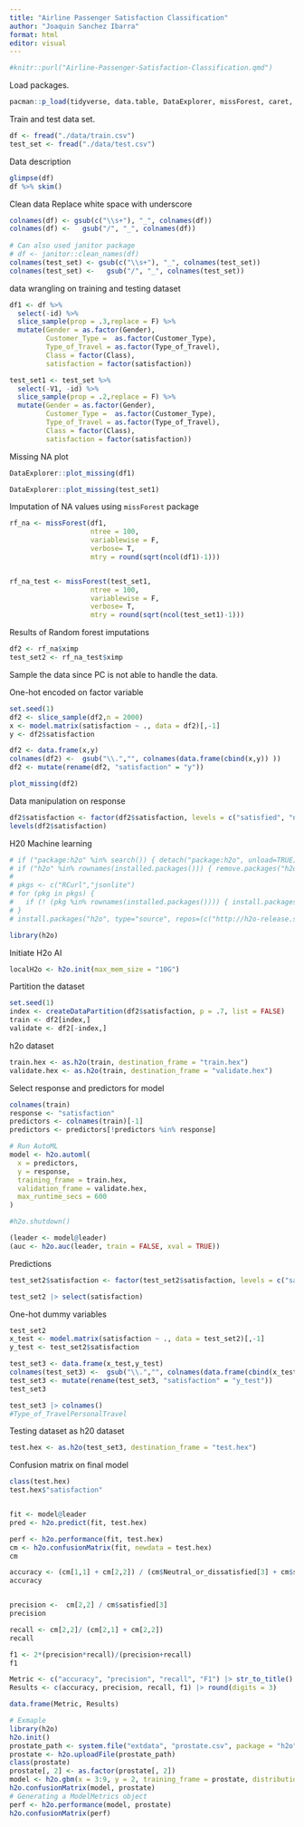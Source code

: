 ```yaml
---
title: "Airline Passenger Satisfaction Classification"
author: "Joaquin Sanchez Ibarra"
format: html
editor: visual
---
```


```r
#knitr::purl("Airline-Passenger-Satisfaction-Classification.qmd")
```


Load packages.

```r
pacman::p_load(tidyverse, data.table, DataExplorer, missForest, caret, doParallel, foreach, e1071, car, randomForest, gbm, gt, bartMachine,skimr)
```


Train and test data set.
```r
df <- fread("./data/train.csv")
test_set <- fread("./data/test.csv")
```

Data description
```r
glimpse(df)
df %>% skim()
```

Clean data
Replace white space with underscore
```r
colnames(df) <- gsub(c("\\s+"), "_", colnames(df)) 
colnames(df) <-   gsub("/", "_", colnames(df))
  
# Can also used janitor package
# df <- janitor::clean_names(df)
colnames(test_set) <- gsub(c("\\s+"), "_", colnames(test_set)) 
colnames(test_set) <-   gsub("/", "_", colnames(test_set))

```


data wrangling on training and testing dataset
```r
df1 <- df %>% 
  select(-id) %>% 
  slice_sample(prop = .3,replace = F) %>% 
  mutate(Gender = as.factor(Gender),
         Customer_Type =  as.factor(Customer_Type),
         Type_of_Travel = as.factor(Type_of_Travel),
         Class = factor(Class),
         satisfaction = factor(satisfaction))

test_set1 <- test_set %>% 
  select(-V1, -id) %>% 
  slice_sample(prop = .2,replace = F) %>% 
  mutate(Gender = as.factor(Gender),
         Customer_Type =  as.factor(Customer_Type),
         Type_of_Travel = as.factor(Type_of_Travel),
         Class = factor(Class),
         satisfaction = factor(satisfaction))
```


Missing NA plot
```r
DataExplorer::plot_missing(df1)

DataExplorer::plot_missing(test_set1)
```

Imputation of NA values using `missForest` package

```r
rf_na <- missForest(df1,
                    ntree = 100,
                    variablewise = F,
                    verbose= T,
                    mtry = round(sqrt(ncol(df1)-1)))


rf_na_test <- missForest(test_set1,
                    ntree = 100,
                    variablewise = F,
                    verbose= T,
                    mtry = round(sqrt(ncol(test_set1)-1)))


```


Results of Random forest imputations 
```r
df2 <- rf_na$ximp
test_set2 <- rf_na_test$ximp
```


Sample the data since PC is not able to handle the data.

One-hot encoded on factor variable
```r
set.seed(1)
df2 <- slice_sample(df2,n = 2000)
x <- model.matrix(satisfaction ~ ., data = df2)[,-1] 
y <- df2$satisfaction
```

```r
df2 <- data.frame(x,y) 
colnames(df2) <-  gsub("\\.","", colnames(data.frame(cbind(x,y)) ))
df2 <- mutate(rename(df2, "satisfaction" = "y"))

plot_missing(df2)
```


Data manipulation on response
```r
df2$satisfaction <- factor(df2$satisfaction, levels = c("satisfied", "neutral or dissatisfied"), labels = c("satisfied", "Neutral_or_dissatisfied"))
levels(df2$satisfaction)
```



H20 Machine learning
```r
# if ("package:h2o" %in% search()) { detach("package:h2o", unload=TRUE) }
# if ("h2o" %in% rownames(installed.packages())) { remove.packages("h2o") }
# 
# pkgs <- c("RCurl","jsonlite")
# for (pkg in pkgs) {
#   if (! (pkg %in% rownames(installed.packages()))) { install.packages(pkg) }
# }
# install.packages("h2o", type="source", repos=(c("http://h2o-release.s3.amazonaws.com/h2o/latest_stable_R")))

```

```r
library(h2o)
```

Initiate H2o AI
```r
localH2o <- h2o.init(max_mem_size = "10G")
```

Partition the dataset
```r
set.seed(1)
index <- createDataPartition(df2$satisfaction, p = .7, list = FALSE)
train <- df2[index,]
validate <- df2[-index,]

```


h2o dataset
```r
train.hex <- as.h2o(train, destination_frame = "train.hex")
validate.hex <- as.h2o(train, destination_frame = "validate.hex")
```

Select response and predictors for model
```r
colnames(train)
response <- "satisfaction"
predictors <- colnames(train)[-1]
predictors <- predictors[!predictors %in% response]
```


```r
# Run AutoML
model <- h2o.automl(
  x = predictors,
  y = response,
  training_frame = train.hex,
  validation_frame = validate.hex,
  max_runtime_secs = 600
)

#h2o.shutdown()
```



```r
(leader <- model@leader)
(auc <- h2o.auc(leader, train = FALSE, xval = TRUE))
```


Predictions
```r
test_set2$satisfaction <- factor(test_set2$satisfaction, levels = c("satisfied", "neutral or dissatisfied"), labels = c("satisfied", "Neutral_or_dissatisfied"))

test_set2 |> select(satisfaction)
```


One-hot dummy variables
```r
test_set2
x_test <- model.matrix(satisfaction ~ ., data = test_set2)[,-1] 
y_test <- test_set2$satisfaction
```

```r
test_set3 <- data.frame(x_test,y_test) 
colnames(test_set3) <-  gsub("\\.","", colnames(data.frame(cbind(x_test,y_test)) ))
test_set3 <- mutate(rename(test_set3, "satisfaction" = "y_test"))
test_set3

```

```r
test_set3 |> colnames()
#Type_of_TravelPersonalTravel
```

Testing dataset as h20 dataset
```r
test.hex <- as.h2o(test_set3, destination_frame = "test.hex")
```

Confusion matrix on final model
```r
class(test.hex)
test.hex$"satisfaction"


fit <- model@leader
pred <- h2o.predict(fit, test.hex)

perf <- h2o.performance(fit, test.hex)
cm <- h2o.confusionMatrix(fit, newdata = test.hex)
cm

accuracy <- (cm[1,1] + cm[2,2]) / (cm$Neutral_or_dissatisfied[3] + cm$satisfied[3])
accuracy


precision <-  cm[2,2] / cm$satisfied[3]
precision

recall <- cm[2,2]/ (cm[2,1] + cm[2,2]) 
recall

f1 <- 2*(precision*recall)/(precision+recall)
f1

Metric <- c("accuracy", "precision", "recall", "F1") |> str_to_title()
Results <- c(accuracy, precision, recall, f1) |> round(digits = 3)

data.frame(Metric, Results)

```




```r
# Exmaple
library(h2o)
h2o.init()
prostate_path <- system.file("extdata", "prostate.csv", package = "h2o")
prostate <- h2o.uploadFile(prostate_path)
class(prostate)
prostate[, 2] <- as.factor(prostate[, 2])
model <- h2o.gbm(x = 3:9, y = 2, training_frame = prostate, distribution = "bernoulli")
h2o.confusionMatrix(model, prostate)
# Generating a ModelMetrics object
perf <- h2o.performance(model, prostate)
h2o.confusionMatrix(perf)
```









